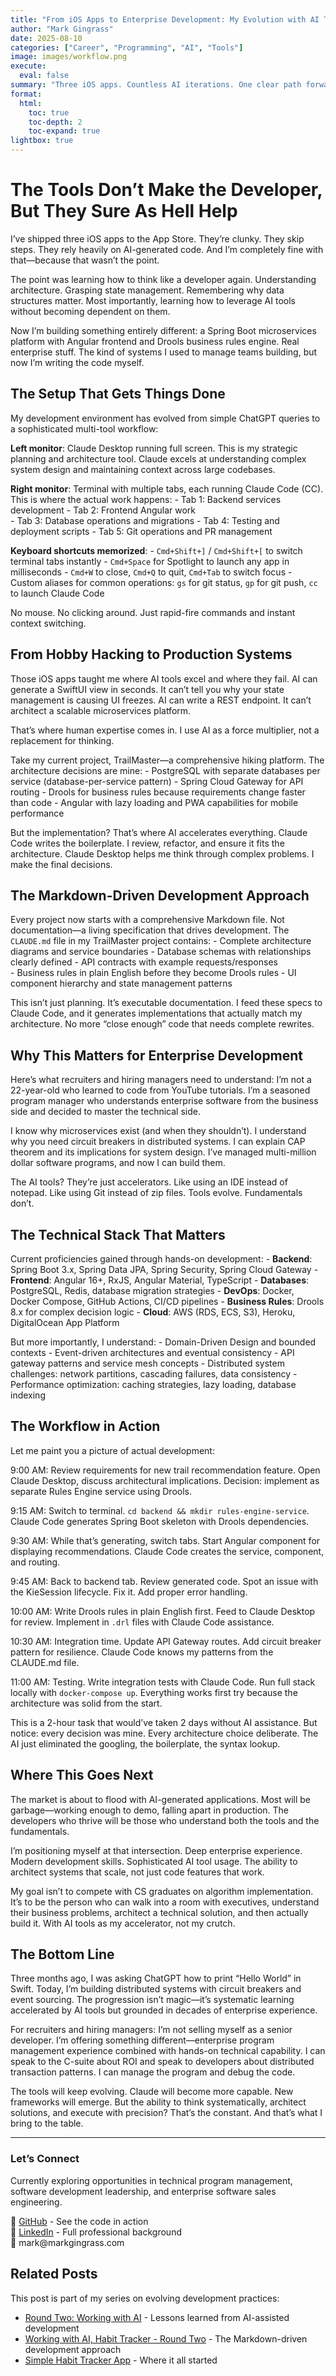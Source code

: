 ```yaml
---
title: "From iOS Apps to Enterprise Development: My Evolution with AI Tools"
author: "Mark Gingrass"
date: 2025-08-10
categories: ["Career", "Programming", "AI", "Tools"]
image: images/workflow.png
execute:
  eval: false
summary: "Three iOS apps. Countless AI iterations. One clear path forward. Here's how I evolved from AI-assisted app development to building enterprise-grade systems, and the sophisticated workflow that makes it possible."
format:
  html:
    toc: true
    toc-depth: 2
    toc-expand: true
lightbox: true
---
```


# The Tools Don't Make the Developer, But They Sure As Hell Help

I've shipped three iOS apps to the App Store. They're clunky. They skip steps. They rely heavily on AI-generated code. And I'm completely fine with that—because that wasn't the point.

The point was learning how to think like a developer again. Understanding architecture. Grasping state management. Remembering why data structures matter. Most importantly, learning how to leverage AI tools without becoming dependent on them.

Now I'm building something entirely different: a Spring Boot microservices platform with Angular frontend and Drools business rules engine. Real enterprise stuff. The kind of systems I used to manage teams building, but now I'm writing the code myself.

## The Setup That Gets Things Done

My development environment has evolved from simple ChatGPT queries to a sophisticated multi-tool workflow:

**Left monitor**: Claude Desktop running full screen. This is my strategic planning and architecture tool. Claude excels at understanding complex system design and maintaining context across large codebases.

**Right monitor**: Terminal with multiple tabs, each running Claude Code (CC). This is where the actual work happens:
- Tab 1: Backend services development
- Tab 2: Frontend Angular work  
- Tab 3: Database operations and migrations
- Tab 4: Testing and deployment scripts
- Tab 5: Git operations and PR management

**Keyboard shortcuts memorized**:
- `Cmd+Shift+]` / `Cmd+Shift+[` to switch terminal tabs instantly
- `Cmd+Space` for Spotlight to launch any app in milliseconds
- `Cmd+W` to close, `Cmd+Q` to quit, `Cmd+Tab` to switch focus
- Custom aliases for common operations: `gs` for git status, `gp` for git push, `cc` to launch Claude Code

No mouse. No clicking around. Just rapid-fire commands and instant context switching.

## From Hobby Hacking to Production Systems

Those iOS apps taught me where AI tools excel and where they fail. AI can generate a SwiftUI view in seconds. It can't tell you why your state management is causing UI freezes. AI can write a REST endpoint. It can't architect a scalable microservices platform.

That's where human expertise comes in. I use AI as a force multiplier, not a replacement for thinking.

Take my current project, TrailMaster—a comprehensive hiking platform. The architecture decisions are mine:
- PostgreSQL with separate databases per service (database-per-service pattern)
- Spring Cloud Gateway for API routing
- Drools for business rules because requirements change faster than code
- Angular with lazy loading and PWA capabilities for mobile performance

But the implementation? That's where AI accelerates everything. Claude Code writes the boilerplate. I review, refactor, and ensure it fits the architecture. Claude Desktop helps me think through complex problems. I make the final decisions.

## The Markdown-Driven Development Approach

Every project now starts with a comprehensive Markdown file. Not documentation—a living specification that drives development. The `CLAUDE.md` file in my TrailMaster project contains:
- Complete architecture diagrams and service boundaries
- Database schemas with relationships clearly defined
- API contracts with example requests/responses  
- Business rules in plain English before they become Drools rules
- UI component hierarchy and state management patterns

This isn't just planning. It's executable documentation. I feed these specs to Claude Code, and it generates implementations that actually match my architecture. No more "close enough" code that needs complete rewrites.

## Why This Matters for Enterprise Development

Here's what recruiters and hiring managers need to understand: I'm not a 22-year-old who learned to code from YouTube tutorials. I'm a seasoned program manager who understands enterprise software from the business side and decided to master the technical side.

I know why microservices exist (and when they shouldn't). I understand why you need circuit breakers in distributed systems. I can explain CAP theorem and its implications for system design. I've managed multi-million dollar software programs, and now I can build them.

The AI tools? They're just accelerators. Like using an IDE instead of notepad. Like using Git instead of zip files. Tools evolve. Fundamentals don't.

## The Technical Stack That Matters

Current proficiencies gained through hands-on development:
- **Backend**: Spring Boot 3.x, Spring Data JPA, Spring Security, Spring Cloud Gateway
- **Frontend**: Angular 16+, RxJS, Angular Material, TypeScript
- **Databases**: PostgreSQL, Redis, database migration strategies
- **DevOps**: Docker, Docker Compose, GitHub Actions, CI/CD pipelines
- **Business Rules**: Drools 8.x for complex decision logic
- **Cloud**: AWS (RDS, ECS, S3), Heroku, DigitalOcean App Platform

But more importantly, I understand:
- Domain-Driven Design and bounded contexts
- Event-driven architectures and eventual consistency
- API gateway patterns and service mesh concepts
- Distributed system challenges: network partitions, cascading failures, data consistency
- Performance optimization: caching strategies, lazy loading, database indexing

## The Workflow in Action

Let me paint you a picture of actual development:

9:00 AM: Review requirements for new trail recommendation feature. Open Claude Desktop, discuss architectural implications. Decision: implement as separate Rules Engine service using Drools.

9:15 AM: Switch to terminal. `cd backend && mkdir rules-engine-service`. Claude Code generates Spring Boot skeleton with Drools dependencies.

9:30 AM: While that's generating, switch tabs. Start Angular component for displaying recommendations. Claude Code creates the service, component, and routing.

9:45 AM: Back to backend tab. Review generated code. Spot an issue with the KieSession lifecycle. Fix it. Add proper error handling.

10:00 AM: Write Drools rules in plain English first. Feed to Claude Desktop for review. Implement in `.drl` files with Claude Code assistance.

10:30 AM: Integration time. Update API Gateway routes. Add circuit breaker pattern for resilience. Claude Code knows my patterns from the CLAUDE.md file.

11:00 AM: Testing. Write integration tests with Claude Code. Run full stack locally with `docker-compose up`. Everything works first try because the architecture was solid from the start.

This is a 2-hour task that would've taken 2 days without AI assistance. But notice: every decision was mine. Every architecture choice deliberate. The AI just eliminated the googling, the boilerplate, the syntax lookup.

## Where This Goes Next

The market is about to flood with AI-generated applications. Most will be garbage—working enough to demo, falling apart in production. The developers who thrive will be those who understand both the tools and the fundamentals.

I'm positioning myself at that intersection. Deep enterprise experience. Modern development skills. Sophisticated AI tool usage. The ability to architect systems that scale, not just code features that work.

My goal isn't to compete with CS graduates on algorithm implementation. It's to be the person who can walk into a room with executives, understand their business problems, architect a technical solution, and then actually build it. With AI tools as my accelerator, not my crutch.

## The Bottom Line

Three months ago, I was asking ChatGPT how to print "Hello World" in Swift. Today, I'm building distributed systems with circuit breakers and event sourcing. The progression isn't magic—it's systematic learning accelerated by AI tools but grounded in decades of enterprise experience.

For recruiters and hiring managers: I'm not selling myself as a senior developer. I'm offering something different—enterprise program management experience combined with hands-on technical capability. I can speak to the C-suite about ROI and speak to developers about distributed transaction patterns. I can manage the program and debug the code.

The tools will keep evolving. Claude will become more capable. New frameworks will emerge. But the ability to think systematically, architect solutions, and execute with precision? That's the constant. And that's what I bring to the table.

---

### Let's Connect

Currently exploring opportunities in technical program management, software development leadership, and enterprise software sales engineering.

📂 [GitHub](https://github.com/mtgingrass) - See the code in action  
🔗 [LinkedIn](https://www.linkedin.com/in/markgingrass/) - Full professional background  
📧 mark@markgingrass.com

## Related Posts

This post is part of my series on evolving development practices:

- [Round Two: Working with AI](/posts/2025-05-30-round-two-working-with-ai/) - Lessons learned from AI-assisted development
- [Working with AI, Habit Tracker - Round Two](/posts/2025-05-19-simple-habit-tracker-round-two-app/) - The Markdown-driven development approach
- [Simple Habit Tracker App](/posts/2025-05-14-simple-habit-tracker-app/) - Where it all started